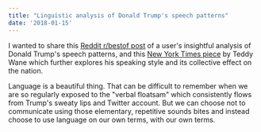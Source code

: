 ```yaml
---
title: "Linguistic analysis of Donald Trump's speech patterns"
date: '2018-01-15'
---
```


I wanted to share this [Reddit r/bestof post][1] of a user's insightful analysis of Donald Trump's speech patterns, and this [New York Times piece][2] by Teddy Wane which further explores his speaking style and its collective effect on the nation.

Language is a beautiful thing. That can be difficult to remember when we are so regularly exposed to the "verbal floatsam" which consistently flows from Trump's sweaty lips and Twitter account. But we can choose not to communicate using those elementary, repetitive sounds bites and instead choose to use language on our own terms, with our own terms.

[1]: https://www.reddit.com/r/bestof/comments/7q7v91/udeggit_s_linguistic_analysis_of_donald_trumps/
[2]: https://www.nytimes.com/2017/09/08/style/donald-trump-yuge-sad-failing.html?mcubz=1
